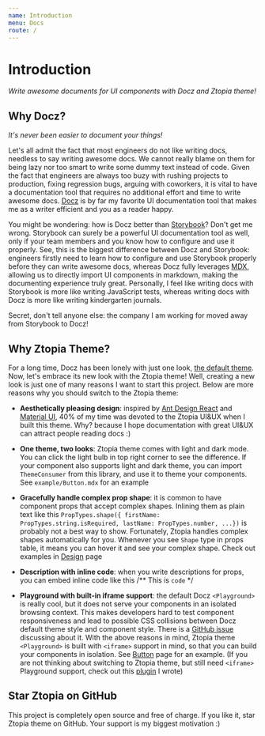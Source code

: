 ```yaml
---
name: Introduction
menu: Docs
route: /
---
```


# Introduction

_Write awesome documents for UI components with Docz and Ztopia theme!_

## Why Docz?

_It's never been easier to document your things!_

Let's all admit the fact that most engineers do not like writing docs,
needless to say writing awesome docs. We cannot really blame on them
for being lazy nor too smart to write some dummy text instead of code.
Given the fact that engineers are always too buzy with rushing projects to production,
fixing regression bugs, arguing with coworkers, it is vital to have a documentation
tool that requires no additional effort and time to write awesome docs.
[Docz](https://www.docz.site/) is by far my favorite UI documentation tool that
makes me as a writer efficient and you as a reader happy.

You might be wondering: how is Docz better than [Storybook](https://storybook.js.org/)?
Don't get me wrong. Storybook can surely be a powerful UI documentation tool as well,
only if your team members and you know how to configure and use it properly.
See, this is the biggest difference between Docz and Storybook:
engineers firstly need to learn how to configure and use Storybook properly
before they can write awesome docs, whereas Docz fully leverages [MDX](https://mdxjs.com/),
allowing us to directly import UI components in markdown, making the documenting experience truly great.
Personally, I feel like writing docs with Storybook is more like writing JavaScript tests,
whereas writing docs with Docz is more like writing kindergarten journals.

Secret, don't tell anyone else: the company I am working for moved away from
Storybook to Docz!

## Why Ztopia Theme?

For a long time, Docz has been lonely with just one look,
[the default theme](https://github.com/pedronauck/docz/tree/master/core/docz-theme-default).
Now, let's embrace its new look with the Ztopia theme! Well, creating a new look
is just one of many reasons I want to start this project. Below are more reasons
why you should switch to the Ztopia theme:

- **Aesthetically pleasing design**: inspired by
  [Ant Design React](https://ant.design/docs/react/introduce) and
  [Material UI](https://material-ui.com/), 40% of my time was devoted to the Ztopia UI&UX
  when I built this theme. Why? because I hope documentation with great UI&UX
  can attract people reading docs :)

- **One theme, two looks**: Ztopia theme comes with light and dark mode. You can click
  the light bulb in top right corner to see the difference. If your component also
  supports light and dark theme, you can import `ThemeConsumer` from this library,
  and use it to theme your components. See `example/Button.mdx` for an example

- **Gracefully handle complex prop shape**: it is common to have component props
  that accept complex shapes. Inlining them as plain text like this
  `PropTypes.shape({ firstName: PropTypes.string.isRequired, lastName: PropTypes.number, ...})`
  is probably not a best way to show. Fortunately, Ztopia handles complex shapes automatically for you.
  Whenever you see `Shape` type in props table, it means you can hover it
  and see your complex shape. Check out examples in [Design](/docs/design) page

- **Description with inline code**: when you write descriptions for props,
  you can embed inline code like this /\*\* This is `code` \*/

- **Playground with built-in iframe support**: the default Docz `<Playground>` is really cool,
  but it does not serve your components in an isolated browsing context.
  This makes developers hard to test component responsiveness and lead to
  possible CSS collisions between Docz default theme style and component style.
  There is a [GitHub issue](https://github.com/pedronauck/docz/issues/789) discussing about it.
  With the above reasons in mind, Ztopia theme `<Playground>` is built with `<iframe>` support in mind,
  so that you can build your components in isolation. See [Button](/components/button) page for an example.
  (If you are not thinking about switching to Ztopia theme, but still need `<iframe>` Playground support,
  check out this [plugin](https://github.com/zicodeng/docz-iframe-playground) I wrote)

## Star Ztopia on GitHub

This project is completely open source and free of charge. If you like it,
star Ztopia theme on GitHub. Your support is my biggest motivation :)
